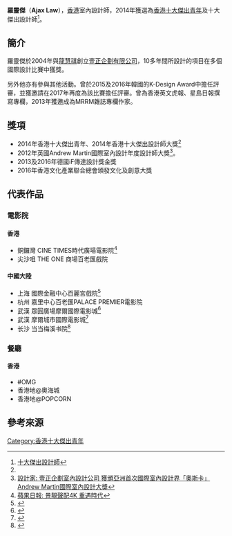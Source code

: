 '''羅靈傑'''（'''Ajax Law'''），[[香港|香港]]室內設計師，2014年獲選為[[香港十大傑出青年|香港十大傑出青年]]及十大傑出設計師<ref name="十大傑出設計師">[http://www.mycac.tv/ten-outstanding-pic/2014/pdf/ajax.pdf 十大傑出設計師]</ref>。

==簡介==
羅靈傑於2004年與[[龍慧祺|龍慧祺]]創立[[壹正企劃有限公司|壹正企劃有限公司]]，10多年間所設計的項目在多個國際設計比賽中獲獎。

另外他亦有參與其他活動。曾於2015及2016年韓國的K-Design Award中擔任評審，並獲邀請在2017年再度為該比賽擔任評審。曾為香港英文虎報、星島日報撰寫專欄，2013年獲邀成為MRRM雜誌專欄作家。

==獎項==
* 2014年香港十大傑出青年、2014年香港十大傑出設計師大獎<ref name="十大傑出設計師"/>
* 2012年英國Andrew Martin國際室內設計年度設計師大獎<ref>[http://www.searchome.net/article.aspx?id=19643 設計家: 壹正企劃室內設計公司 獲頒亞洲首次國際室內設計界「奧斯卡」Andrew Martin國際室內設計大獎]</ref>。
* 2013及2016年德國iF傳達設計獎金獎
* 2016年香港文化產業聯合總會頒發文化及創意大獎

==代表作品==

===電影院===

====香港==== 
* 銅鑼灣 CINE TIMES時代廣場電影院<ref>[http://hk.apple.nextmedia.com/supplement/tech/art/20131121/18516631 蘋果日報: 景靚聲配4K 重遇時代]</ref>
* 尖沙咀 THE ONE 商場百老匯戲院

====中國大陸==== 
* 上海 國際金融中心百麗宮戲院<ref>{{Cite web |url=http://www.shejishuo.cn/design_show.html%26id%3D131 |title=设计说: 罗灵杰&龙慧祺 |access-date=2019-06-10 |archive-url=https://web.archive.org/web/20181001004845/http://shejishuo.cn/design_show.html%26id%3D131 |archive-date=2018-10-01 |dead-url=yes }}</ref>
* 杭州 嘉里中心百老匯PALACE PREMIER電影院
* 武漢 眾圓廣場摩爾國際電影城<ref>{{Cite web |url=http://www.goldenpin.org.tw/tw/pgpnydvi.asp?PagNO=3&WhtOdr=&WhtSot=&PcID=52&SrhStrQue=&SrhChkRev=0&SrhChkQue=-1&SrhSelSD=0&SrhSelAES=-1&SrhSelRDM=-1&SrhSelOdr=-1&SrhSelSot=-1&PcIDYer=47&fxdID=3531&Mde=V |title=EXPLODED CINEMA 線上展覽金點設計獎 |access-date=2017-02-08 |archive-url=https://web.archive.org/web/20170211080542/http://www.goldenpin.org.tw/tw/pgpnydvi.asp?PagNO=3&WhtOdr=&WhtSot=&PcID=52&SrhStrQue=&SrhChkRev=0&SrhChkQue=-1&SrhSelSD=0&SrhSelAES=-1&SrhSelRDM=-1&SrhSelOdr=-1&SrhSelSot=-1&PcIDYer=47&fxdID=3531&Mde=V |archive-date=2017-02-11 |dead-url=yes }}</ref>
* 武漢 摩爾城市國際電影城<ref>{{Cite web |url=http://www.conde-design.com/252%E6%9C%9F-%E5%95%86%E8%BE%A6%E7%A9%BA%E9%96%93%E5%83%8F%E7%B4%A0%E9%9B%BB%E5%BD%B1%E9%99%A2.php |title=當代設計雜誌- 252期-商辦空間像素電影院 |accessdate=2017-02-08 |archive-date=2017-02-11 |archive-url=https://web.archive.org/web/20170211155326/http://www.conde-design.com/252%E6%9C%9F-%E5%95%86%E8%BE%A6%E7%A9%BA%E9%96%93%E5%83%8F%E7%B4%A0%E9%9B%BB%E5%BD%B1%E9%99%A2.php |dead-url=yes }}</ref>
* 长沙 当当梅溪书院<ref>{{Cite web|url=http://book.dangdang.com/20160902_u4h2|title=当当梅溪书院|accessdate=2017-05-19|work=book.dangdang.com}}</ref>

===餐廳===
====香港==== 
* #OMG
* 香港地@奧海城
* 香港地@POPCORN

== 參考來源 ==
{{reflist}}

[[Category:香港十大傑出青年|Category:香港十大傑出青年]]